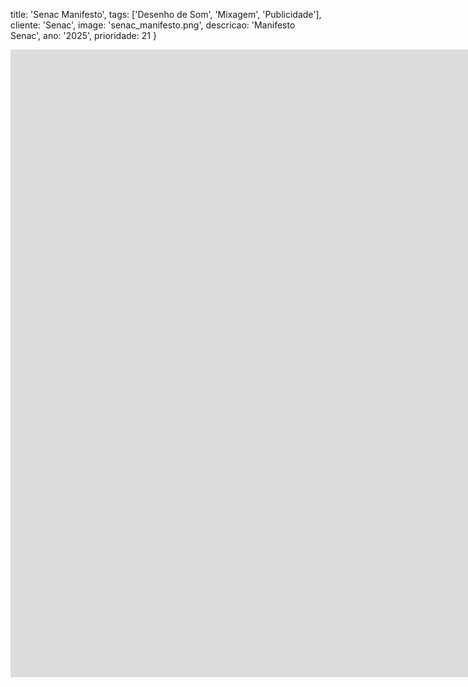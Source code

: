   title: 'Senac Manifesto',
  tags: ['Desenho de Som', 'Mixagem', 'Publicidade'],
  cliente: 'Senac',
  image: 'senac_manifesto.png',
  descricao: 'Manifesto Senac',
  ano: '2025',
  prioridade: 21
}

<iframe width="1840" height="1004" src="https://www.youtube.com/embed/zY8ZpjPqnqo" title="Manifesto Senac!" frameborder="0" allow="accelerometer; autoplay; clipboard-write; encrypted-media; gyroscope; picture-in-picture; web-share" referrerpolicy="strict-origin-when-cross-origin" allowfullscreen></iframe>
